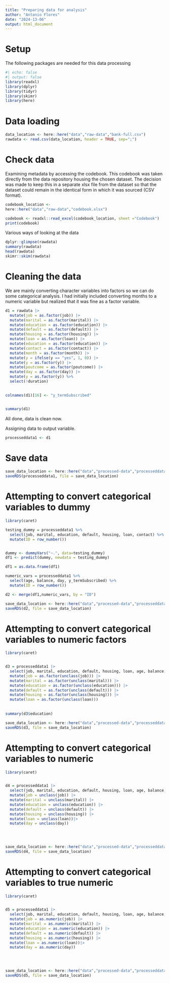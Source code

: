 ```yaml
---
title: "Preparing data for analysis"
author: "Antonio Flores"
date: "2024-13-06"
output: html_document
---
```


# Setup

The following packages are needed for this data processing

```r
#| echo: false
#| output: false
library(readxl) 
library(dplyr) 
library(tidyr) 
library(skimr) 
library(here) 
```

# Data loading

```r
data_location <- here::here("data","raw-data","bank-full.csv")
rawdata <- read.csv(data_location, header = TRUE, sep=";")
```

# Check data

Examining metadata by accessing the codebook. This codebook was taken directly from the data repository housing the chosen dataset. The decision was made to keep this in a separate xlsx file from the dataset so that the dataset could remain in the identical form in which it was sourced (CSV format).

```r
codebook_location <- 
here::here("data","raw-data","codebook.xlsx")

codebook <- readxl::read_excel(codebook_location, sheet ="Codebook")
print(codebook)
```

Various ways of looking at the data

```r
dplyr::glimpse(rawdata)
summary(rawdata)
head(rawdata)
skimr::skim(rawdata)
```

# Cleaning the data

We are mainly converting character variables into factors so we can do some categorical analysis. I had initially included converting months to a numeric variable but realized that it was fine as a factor variable.

```r
d1 = rawdata |> 
  mutate(job = as.factor(job)) |>
  mutate(marital = as.factor(marital)) |>
  mutate(education = as.factor(education)) |>
  mutate(default = as.factor(default)) |>
  mutate(housing = as.factor(housing)) |>
  mutate(loan = as.factor(loan)) |>
  mutate(education = as.factor(education)) |>
  mutate(contact = as.factor(contact)) |>
  mutate(month = as.factor(month)) |>
  mutate(y = ifelse(y == "yes", 1, 0)) |>
  mutate(y = as.factor(y)) |>
  mutate(poutcome = as.factor(poutcome)) |>
  mutate(day = as.factor(day)) |>
  mutate(y = as.factor(y)) %>% 
  select(!duration)
 

colnames(d1)[16] <- "y_termSubscribed"


summary(d1)
```

All done, data is clean now.

Assigning data to output variable.

```r
processeddata1 <- d1
```

# Save data

```r
save_data_location <- here::here("data","processed-data","processeddata1.rds")
saveRDS(processeddata1, file = save_data_location)
```

# Attempting to convert categorical variables to dummy

```r
library(caret)

testing_dummy = processeddata1 %>% 
  select(job, marital, education, default, housing, loan, contact) %>% 
  mutate(ID = row_number())


dummy <- dummyVars("~.", data=testing_dummy)
df1 <- predict(dummy, newdata = testing_dummy)

df1 = as.data.frame(df1)

numeric_vars = processeddata1 %>% 
  select(age, balance, day, y_termSubscribed) %>% 
  mutate(ID = row_number())

d2 <- merge(df1,numeric_vars, by = "ID")

```


```r
save_data_location <- here::here("data","processed-data","processeddata2.rds")
saveRDS(d2, file = save_data_location)
```



# Attempting to convert categorical variables to numeric factors

```r
library(caret)


d3 = processeddata1 |>
  select(job, marital, education, default, housing, loan, age, balance, day, y_termSubscribed) |>
  mutate(job = as.factor(unclass(job))) |>
  mutate(marital = as.factor(unclass(marital))) |>
  mutate(education = as.factor(unclass(education))) |>
  mutate(default = as.factor(unclass(default))) |>
  mutate(housing = as.factor(unclass(housing))) |>
  mutate(loan = as.factor(unclass(loan)))
  
 
summary(d3$education)
```


```r
save_data_location <- here::here("data","processed-data","processeddata3.rds")
saveRDS(d3, file = save_data_location)
```


# Attempting to convert categorical variables to numeric

```r
library(caret)


d4 = processeddata1 |>
  select(job, marital, education, default, housing, loan, age, balance, day, y_termSubscribed) |>
  mutate(job = unclass(job)) |>
  mutate(marital = unclass(marital)) |>
  mutate(education = unclass(education)) |>
  mutate(default = unclass(default)) |>
  mutate(housing = unclass(housing)) |>
  mutate(loan = unclass(loan))|>
  mutate(day = unclass(day))
  
  
 


```


```r
save_data_location <- here::here("data","processed-data","processeddata4.rds")
saveRDS(d4, file = save_data_location)
```



# Attempting to convert categorical variables to true numeric

```r
library(caret)


d5 = processeddata1 |>
  select(job, marital, education, default, housing, loan, age, balance, day, y_termSubscribed) |>
  mutate(job = as.numeric(job)) |>
  mutate(marital = as.numeric(marital)) |>
  mutate(education = as.numeric(education)) |>
  mutate(default = as.numeric(default)) |>
  mutate(housing = as.numeric(housing)) |>
  mutate(loan = as.numeric(loan))|>
  mutate(day = as.numeric(day))
  
  
 


```


```r
save_data_location <- here::here("data","processed-data","processeddata5.rds")
saveRDS(d5, file = save_data_location)
```
